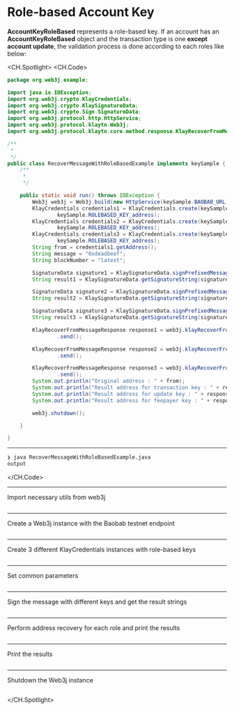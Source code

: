 # Role-based Account Key

**AccountKeyRoleBased** represents a role-based key. If an account has an **AccountKeyRoleBased** object and the transaction type is one **except account update**, the validation process is done according to each roles like below:

<CH.Spotlight>
<CH.Code>

```java RecoverMessageWithRoleBasedExample.java
package org.web3j.example;

import java.io.IOException;
import org.web3j.crypto.KlayCredentials;
import org.web3j.crypto.KlaySignatureData;
import org.web3j.crypto.Sign.SignatureData;
import org.web3j.protocol.http.HttpService;
import org.web3j.protocol.klaytn.Web3j;
import org.web3j.protocol.klaytn.core.method.response.KlayRecoverFromMessageResponse;

/**
 * 
 */
public class RecoverMessageWithRoleBasedExample implements keySample {
    /**
     * 
     */

    public static void run() throws IOException {
        Web3j web3j = Web3j.build(new HttpService(keySample.BAOBAB_URL));
        KlayCredentials credentials1 = KlayCredentials.create(keySample.ROLEBASED_KEY_transactionkey,
                keySample.ROLEBASED_KEY_address);
        KlayCredentials credentials2 = KlayCredentials.create(keySample.ROLEBASED_KEY_updatekey,
                keySample.ROLEBASED_KEY_address);
        KlayCredentials credentials3 = KlayCredentials.create(keySample.ROLEBASED_KEY_feepayer,
                keySample.ROLEBASED_KEY_address);
        String from = credentials1.getAddress();
        String message = "0xdeadbeef";
        String blockNumber = "latest";

        SignatureData signature1 = KlaySignatureData.signPrefixedMessage(message, credentials1);
        String result1 = KlaySignatureData.getSignatureString(signature1);

        SignatureData signature2 = KlaySignatureData.signPrefixedMessage(message, credentials2);
        String result2 = KlaySignatureData.getSignatureString(signature2);

        SignatureData signature3 = KlaySignatureData.signPrefixedMessage(message, credentials3);
        String result3 = KlaySignatureData.getSignatureString(signature3);

        KlayRecoverFromMessageResponse response1 = web3j.klayRecoverFromMessage(from, message, result1, blockNumber)
                .send();

        KlayRecoverFromMessageResponse response2 = web3j.klayRecoverFromMessage(from, message, result2, blockNumber)
                .send();

        KlayRecoverFromMessageResponse response3 = web3j.klayRecoverFromMessage(from, message, result3, blockNumber)
                .send();
        System.out.println("Original address : " + from);
        System.out.println("Result address for transaction key : " + response1.getResult());
        System.out.println("Result address for update key : " + response2.getResult());
        System.out.println("Result address for feepayer key : " + response3.getResult());

        web3j.shutdown();

    }

}
```
---
```zsh output
❯ java RecoverMessageWithRoleBasedExample.java
output
```
</CH.Code>

---
Import necessary utils from web3j
```java RecoverMessageWithRoleBasedExample.java focus=1:9

```
---
Create a Web3j instance with the Baobab testnet endpoint
```java RecoverMessageWithRoleBasedExample.java focus=20

```
---
Create 3 different KlayCredentials instances with role-based keys
```java RecoverMessageWithRoleBasedExample.java focus=21:26

```
---
Set common parameters
```java RecoverMessageWithRoleBasedExample.java focus=27:29

```
---
Sign the message with different keys and get the result strings
```java RecoverMessageWithRoleBasedExample.java focus=31:38

```
---
Perform address recovery for each role and print the results
```java RecoverMessageWithRoleBasedExample.java focus=40:46

```
---
Print the results
```java RecoverMessageWithRoleBasedExample.java focus=48:51

```
---
Shutdown the Web3j instance
```java RecoverMessageWithRoleBasedExample.java focus=53

```



</CH.Spotlight>
